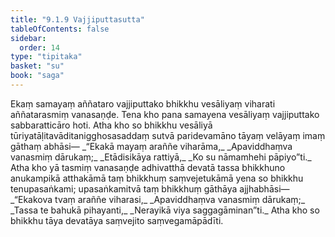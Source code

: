 ```yaml
---
title: "9.1.9 Vajjiputtasutta"
tableOfContents: false
sidebar:
  order: 14
type: "tipitaka"
basket: "su"
book: "saga"
---
```



<DynamicBreadcrumb />

<Division number="229" book="saga">

<Paragraph number="1416" book="saga">
Ekaṃ samayaṃ aññataro vajjiputtako bhikkhu vesāliyaṃ viharati aññatarasmiṃ vanasaṇḍe. Tena kho pana samayena vesāliyaṃ vajjiputtako sabbaratticāro hoti. Atha kho so bhikkhu vesāliyā tūriyatāḷitavāditanigghosasaddaṃ sutvā paridevamāno tāyaṃ velāyaṃ imaṃ gāthaṃ abhāsi—
</Paragraph>

<Paragraph number="1417" type="verses" book="saga">
_“Ekakā mayaṃ araññe viharāma,_  
_Apaviddhaṃva vanasmiṃ dārukaṃ;_  
_Etādisikāya rattiyā,_  
_Ko su nāmamhehi pāpiyo”ti._  

</Paragraph>

<Paragraph number="1418" book="saga">
Atha kho yā tasmiṃ vanasaṇḍe adhivatthā devatā tassa bhikkhuno anukampikā atthakāmā taṃ bhikkhuṃ saṃvejetukāmā yena so bhikkhu tenupasaṅkami; upasaṅkamitvā taṃ bhikkhuṃ gāthāya ajjhabhāsi—
</Paragraph>

<Paragraph number="1419" type="verses" book="saga">
_“Ekakova tvaṃ araññe viharasi,_  
_Apaviddhaṃva vanasmiṃ dārukaṃ;_  
_Tassa te bahukā pihayanti,_  
_Nerayikā viya saggagāminan”ti._  

</Paragraph>

<Paragraph number="1420" book="saga">
Atha kho so bhikkhu tāya devatāya saṃvejito saṃvegamāpādīti.
</Paragraph>
</Division>